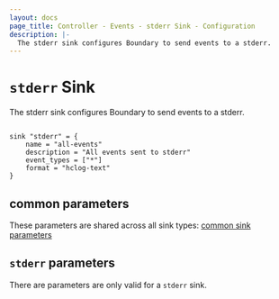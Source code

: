 ```yaml
---
layout: docs
page_title: Controller - Events - stderr Sink - Configuration
description: |-
  The stderr sink configures Boundary to send events to a stderr.
---
```


# `stderr` Sink

The stderr sink configures Boundary to send events to a stderr.

```hcl

sink "stderr" = {
    name = "all-events"
    description = "All events sent to stderr"
    event_types = ["*"]
    format = "hclog-text"
}
```

## common parameters

These parameters are shared across all sink types: [common sink parameters](/docs/configuration/events/common)

## `stderr` parameters

There are parameters are only valid for a `stderr` sink.
